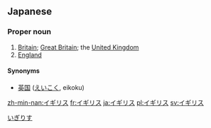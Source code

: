 ==Japanese==                                          
===Proper noun===
{{ja-pos|ka|rom=igirisu|kyu=英吉利|hidx=いぎりす}}

# [[Britain]]; [[Great Britain]]; the [[United Kingdom]]
# [[England]]

====Synonyms====
*[[英国]] ([[えいこく]], eikoku)

[[Category:ja:Countries|いぎりす]]

[[zh-min-nan:イギリス]]
[[fr:イギリス]]
[[ja:イギリス]]
[[pl:イギリス]]
[[sv:イギリス]]